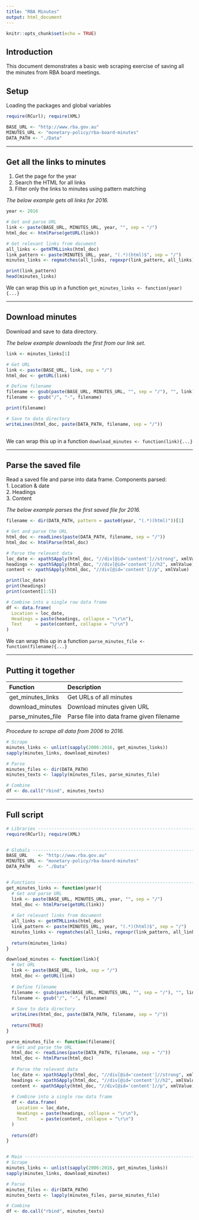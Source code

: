 ```yaml
---
title: "RBA Minutes"
output: html_document
---
```


```r
knitr::opts_chunk$set(echo = TRUE)
```

## Introduction

This document demonstrates a basic web scraping exercise of saving all the minutes from RBA board meetings.


## Setup

Loading the packages and global variables

```r
require(RCurl); require(XML)

BASE_URL <- "http://www.rba.gov.au"
MINUTES_URL <- "monetary-policy/rba-board-minutes"
DATA_PATH <- "./Data"
```

___
## Get all the links to minutes

1. Get the page for the year
2. Search the HTML for all links
3. Filter only the links to minutes using pattern matching

_The below example gets all links for 2016._

```r
year <- 2016

# Get and parse URL
link <- paste(BASE_URL, MINUTES_URL, year, "", sep = "/")
html_doc <- htmlParse(getURL(link))

# Get relevant links from document
all_links <- getHTMLLinks(html_doc)
link_pattern <- paste(MINUTES_URL, year, "(.*)(html)$", sep = "/")
minutes_links <- regmatches(all_links, regexpr(link_pattern, all_links))

print(link_pattern)
head(minutes_links)
```

We can wrap this up in a function `get_minutes_links <- function(year){...}`

___
## Download minutes

Download and save to data directory.

_The below example downloads the first from our link set._

```r
link <- minutes_links[1]

# Get URL
link <- paste(BASE_URL, link, sep = "/")
html_doc <- getURL(link)

# Define filename
filename <- gsub(paste(BASE_URL, MINUTES_URL, "", sep = "/"), "", link)
filename <- gsub("/", "-", filename)

print(filename)
```

```r
# Save to data directory
writeLines(html_doc, paste(DATA_PATH, filename, sep = "/"))
  
```

We can wrap this up in a function `download_minutes <- function(link){...}`

___
## Parse the saved file

Read a saved file and parse into data frame. Components parsed:  
1. Location & date  
2. Headings  
3. Content  

_The below example parses the first saved file for 2016._

```r
filename <- dir(DATA_PATH, pattern = paste0(year, "(.*)(html)"))[1]

# Get and parse the URL
html_doc <- readLines(paste(DATA_PATH, filename, sep = "/"))
html_doc <- htmlParse(html_doc)

# Parse the relevant data
loc_date <- xpathSApply(html_doc, "//div[@id='content']//strong", xmlValue)
headings <- xpathSApply(html_doc, "//div[@id='content']//h2", xmlValue)
content <- xpathSApply(html_doc, "//div[@id='content']//p", xmlValue)

print(loc_date)
print(headings)
print(content[1:5])

# Combine into a single row data frame
df <- data.frame(
  Location = loc_date,
  Headings = paste(headings, collapse = "\r\n"),
  Text     = paste(content, collapse = "\r\n")
)
```

We can wrap this up in a function `parse_minutes_file <- function(filename){...}`

___
## Putting it together
Function            Description
------------------- ---------------
get_minutes_links   Get URLs of all minutes
download_minutes    Download minutes given URL
parse_minutes_file  Parse file into data frame given filename

_Procedure to scrape all data from 2006 to 2016._

```r
# Scrape
minutes_links <- unlist(sapply(2006:2016, get_minutes_links))
sapply(minutes_links, download_minutes)

# Parse
minutes_files <- dir(DATA_PATH)
minutes_texts <- lapply(minutes_files, parse_minutes_file)

# Combine
df <- do.call("rbind", minutes_texts)
```

___
## Full script
```r
# Libraries ---------------------------------------------------------------
require(RCurl); require(XML)


# Globals -----------------------------------------------------------------
BASE_URL    <- "http://www.rba.gov.au"
MINUTES_URL <- "monetary-policy/rba-board-minutes"
DATA_PATH   <- "./Data"


# Functions ---------------------------------------------------------------
get_minutes_links <- function(year){
  # Get and parse URL
  link <- paste(BASE_URL, MINUTES_URL, year, "", sep = "/")
  html_doc <- htmlParse(getURL(link))
  
  # Get relevant links from document
  all_links <- getHTMLLinks(html_doc)
  link_pattern <- paste(MINUTES_URL, year, "(.*)(html)$", sep = "/")
  minutes_links <- regmatches(all_links, regexpr(link_pattern, all_links))
  
  return(minutes_links)
}

download_minutes <- function(link){
  # Get URL
  link <- paste(BASE_URL, link, sep = "/")
  html_doc <- getURL(link)
  
  # Define filename
  filename <- gsub(paste(BASE_URL, MINUTES_URL, "", sep = "/"), "", link)
  filename <- gsub("/", "-", filename)
  
  # Save to data directory
  writeLines(html_doc, paste(DATA_PATH, filename, sep = "/"))
  
  return(TRUE)
}

parse_minutes_file <- function(filename){
  # Get and parse the URL
  html_doc <- readLines(paste(DATA_PATH, filename, sep = "/"))
  html_doc <- htmlParse(html_doc)
  
  # Parse the relevant data
  loc_date <- xpathSApply(html_doc, "//div[@id='content']//strong", xmlValue)
  headings <- xpathSApply(html_doc, "//div[@id='content']//h2", xmlValue)
  content <- xpathSApply(html_doc, "//div[@id='content']//p", xmlValue)
  
  # Combine into a single row data frame
  df <- data.frame(
    Location = loc_date,
    Headings = paste(headings, collapse = "\r\n"),
    Text     = paste(content, collapse = "\r\n")
  )
  
  return(df)
}


# Main --------------------------------------------------------------------
# Scrape
minutes_links <- unlist(sapply(2006:2016, get_minutes_links))
sapply(minutes_links, download_minutes)

# Parse
minutes_files <- dir(DATA_PATH)
minutes_texts <- lapply(minutes_files, parse_minutes_file)

# Combine
df <- do.call("rbind", minutes_texts)
```